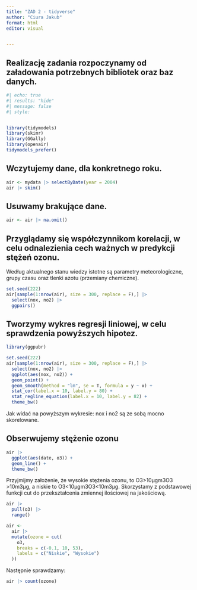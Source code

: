```yaml
---
title: "ZAD 2 - tidyverse"
author: "Ciura Jakub"
format: html
editor: visual


---
```


## Realizację zadania rozpoczynamy od załadowania potrzebnych bibliotek oraz baz danych.
```r
#| echo: true
#| results: "hide"
#| message: false
#| style:


library(tidymodels) 
library(skimr) 
library(GGally) 
library(openair) 
tidymodels_prefer()
```


## Wczytujemy dane, dla konkretnego roku.
```r
air <- mydata |> selectByDate(year = 2004) 
air |> skim()
```


## Usuwamy brakujące dane.
```r
air <- air |> na.omit()
```


## Przyglądamy się współczynnikom korelacji, w celu odnalezienia cech ważnych w predykcji stężeń ozonu.
Według aktualnego stanu wiedzy istotne są parametry meteorologiczne, grupy czasu oraz tlenki azotu (przemiany chemiczne).
```r
set.seed(222)
air[sample(1:nrow(air), size = 300, replace = F),] |> 
  select(nox, no2) |> 
  ggpairs()

```

## Tworzymy wykres regresji liniowej, w celu sprawdzenia powyższych hipotez.

```r
library(ggpubr)

set.seed(222)
air[sample(1:nrow(air), size = 300, replace = F),] |> 
  select(nox, no2) |> 
  ggplot(aes(nox, no2)) +
  geom_point() +
  geom_smooth(method = "lm", se = T, formula = y ~ x) + 
  stat_cor(label.x = 10, label.y = 80) + 
  stat_regline_equation(label.x = 10, label.y = 82) +
  theme_bw()
```
Jak widać na powyższym wykresie: nox i no2 są ze sobą mocno skorelowane.


## Obserwujemy stężenie ozonu

```r

air |>    
  ggplot(aes(date, o3)) +     
  geom_line() +     
  theme_bw()

```
Przyjmijmy założenie, że wysokie stężenia ozonu, to O3>10μgm3O3​>10m3μg​, a niskie to O3<10μgm3O3​<10m3μg​. Skorzystamy z podstawowej funkcji cut do przekształcenia zmiennej ilościowej na jakościową.

```r
air |> 
  pull(o3) |> 
  range()  
```

```r
air <-
  air |>
  mutate(ozone = cut(
    o3,
    breaks = c(-0.1, 10, 53),
    labels = c("Niskie", "Wysokie")
  ))
```


Następnie sprawdzamy:
```r
air |> count(ozone)
```

